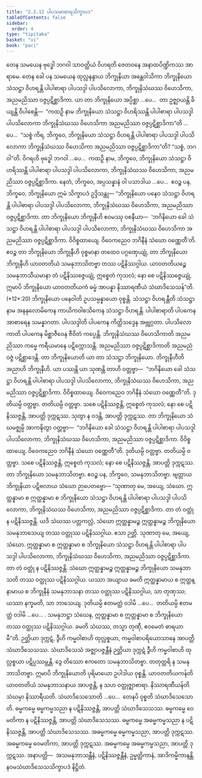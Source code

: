 ```yaml
---
title: "2.2.12 ပါပသမာစာရသိက္ခာပဒ"
tableOfContents: false
sidebar:
  order: 4
type: "tipitaka"
basket: "vi"
book: "paci"
---
```



<DynamicBreadcrumb />

<Division number="721" book="paci">

<Paragraph number="2368" book="paci">
တေန သမယေန ဗုဒ္ဓေါ ဘဂဝါ သာဝတ္ထိယံ ဝိဟရတိ ဇေတဝနေ အနာထပိဏ္ဍိကဿ အာရာမေ. တေန ခေါ ပန သမယေန ထုလ္လနန္ဒာယ ဘိက္ခုနိယာ အန္တေဝါသိကာ ဘိက္ခုနိယော သံသဋ္ဌာ ဝိဟရန္တိ ပါပါစာရာ ပါပသဒ္ဒါ ပါပသိလောကာ, ဘိက္ခုနိသံဃဿ ဝိဟေသိကာ, အညမညိဿာ ဝဇ္ဇပ္ပဋိစ္ဆာဒိကာ.
</Paragraph>

<Paragraph number="2369" book="paci">
ယာ တာ ဘိက္ခုနိယော အပ္ပိစ္ဆာ …ပေ…  တာ ဥဇ္ဈာယန္တိ ခိယျန္တိ ဝိပါစေန္တိ—  “ကထဉှိ နာမ ဘိက္ခုနိယော သံသဋ္ဌာ ဝိဟရိဿန္တိ ပါပါစာရာ ပါပသဒ္ဒါ ပါပသိလောကာ ဘိက္ခုနိသံဃဿ ဝိဟေသိကာ အညမညိဿာ ဝဇ္ဇပ္ပဋိစ္ဆာဒိကာ”တိ …ပေ…  “သစ္စံ ကိရ, ဘိက္ခဝေ, ဘိက္ခုနိယော သံသဋ္ဌာ ဝိဟရန္တိ ပါပါစာရာ ပါပသဒ္ဒါ ပါပသိလောကာ ဘိက္ခုနိသံဃဿ ဝိဟေသိကာ အညမညိဿာ ဝဇ္ဇပ္ပဋိစ္ဆာဒိကာ”တိ? “သစ္စံ, ဘဂဝါ”တိ. ဝိဂရဟိ ဗုဒ္ဓေါ ဘဂဝါ …ပေ…  ကထဉှိ နာမ, ဘိက္ခဝေ, ဘိက္ခုနိယော သံသဋ္ဌာ ဝိဟရိဿန္တိ ပါပါစာရာ ပါပသဒ္ဒါ ပါပသိလောကာ, ဘိက္ခုနိသံဃဿ ဝိဟေသိကာ, အညမညိဿာ ဝဇ္ဇပ္ပဋိစ္ဆာဒိကာ. နေတံ, ဘိက္ခဝေ, အပ္ပသန္နာနံ ဝါ ပသာဒါယ …ပေ…  ဧဝဉ္စ ပန, ဘိက္ခဝေ, ဘိက္ခုနိယော ဣမံ သိက္ခာပဒံ ဥဒ္ဒိသန္တု—
</Paragraph>

</Division>
<Division number="722" book="paci">

<Paragraph number="2370" book="paci">
<Emphasis>“ဘိက္ခုနိယော ပနေဝ သံသဋ္ဌာ ဝိဟရန္တိ ပါပါစာရာ ပါပသဒ္ဒါ ပါပသိလောကာ, ဘိက္ခုနိသံဃဿ ဝိဟေသိကာ, အညမညိဿာ ဝဇ္ဇပ္ပဋိစ္ဆာဒိကာ. တာ ဘိက္ခုနိယော ဘိက္ခုနီဟိ ဧဝမဿု ဝစနီယာ—  ‘ဘဂိနိယော ခေါ သံသဋ္ဌာ ဝိဟရန္တိ ပါပါစာရာ ပါပသဒ္ဒါ ပါပသိလောကာ, ဘိက္ခုနိသံဃဿ ဝိဟေသိကာ အညမညိဿာ ဝဇ္ဇပ္ပဋိစ္ဆာဒိကာ. ဝိဝိစ္စထာယျေ. ဝိဝေကညေဝ ဘဂိနီနံ သံဃော ဝဏ္ဏေတီ’တိ. ဧဝဉ္စ တာ ဘိက္ခုနိယော ဘိက္ခုနီဟိ ဝုစ္စမာနာ တထေဝ ပဂ္ဂဏှေယျုံ, တာ ဘိက္ခုနိယော ဘိက္ခုနီဟိ ယာဝတတိယံ သမနုဘာသိတဗ္ဗာ တဿ ပဋိနိဿဂ္ဂါယ. ယာဝတတိယဉ္စေ သမနုဘာသီယမာနာ တံ ပဋိနိဿဇ္ဇေယျုံ, ဣစ္စေတံ ကုသလံ; နော စေ ပဋိနိဿဇ္ဇေယျုံ, ဣမာပိ ဘိက္ခုနိယော ယာဝတတိယကံ ဓမ္မံ အာပန္နာ နိဿာရဏီယံ သံဃာဒိသေသန်”</Emphasis>တိ. (*12*:<Emphasis>20</Emphasis>)
</Paragraph>

</Division>
<Division number="723" book="paci">

<Paragraph number="2371" book="paci">
<Emphasis>ဘိက္ခုနိယော ပနေဝါ</Emphasis>တိ ဥပသမ္ပန္နာယော ဝုစ္စန္တိ.
</Paragraph>

<Paragraph number="2372" book="paci">
<Emphasis>သံသဋ္ဌာ ဝိဟရန္တီ</Emphasis>တိ သံသဋ္ဌာ နာမ အနနုလောမိကေန ကာယိကဝါစသိကေန သံသဋ္ဌာ ဝိဟရန္တိ.
</Paragraph>

<Paragraph number="2373" book="paci">
<Emphasis>ပါပါစာရာ</Emphasis>တိ ပါပကေန အာစာရေန သမန္နာဂတာ.
</Paragraph>

<Paragraph number="2374" book="paci">
<Emphasis>ပါပသဒ္ဒါ</Emphasis>တိ ပါပကေန ကိတ္တိသဒ္ဒေန အဗ္ဘုဂ္ဂတာ.
</Paragraph>

<Paragraph number="2375" book="paci">
<Emphasis>ပါပသိလောကာ</Emphasis>တိ ပါပကေန မိစ္ဆာဇီဝေန ဇီဝိတံ ကပ္ပေန္တိ.
</Paragraph>

<Paragraph number="2376" book="paci">
<Emphasis>ဘိက္ခုနိသံဃဿ ဝိဟေသိကာ</Emphasis>တိ အညမညိဿာ ကမ္မေ ကရီယမာနေ ပဋိက္ကောသန္တိ.
</Paragraph>

<Paragraph number="2377" book="paci">
<Emphasis>အညမညိဿာ ဝဇ္ဇပ္ပဋိစ္ဆာဒိကာ</Emphasis>တိ အညမညံ ဝဇ္ဇံ ပဋိစ္ဆာဒေန္တိ.
</Paragraph>

<Paragraph number="2378" book="paci">
<Emphasis>တာ ဘိက္ခုနိယော</Emphasis>တိ ယာ တာ သံသဋ္ဌာ ဘိက္ခုနိယော.
</Paragraph>

<Paragraph number="2379" book="paci">
<Emphasis>ဘိက္ခုနီဟီ</Emphasis>တိ အညာဟိ ဘိက္ခုနီဟိ.
</Paragraph>

<Paragraph number="2380" book="paci">
ယာ ပဿန္တိ ယာ သုဏန္တိ တာဟိ ဝတ္တဗ္ဗာ—  “ဘဂိနိယော ခေါ သံသဋ္ဌာ ဝိဟရန္တိ ပါပါစာရာ ပါပသဒ္ဒါ ပါပသိလောကာ, ဘိက္ခုနိသံဃဿ ဝိဟေသိကာ, အညမညိဿာ ဝဇ္ဇပ္ပဋိစ္ဆာဒိကာ. ဝိဝိစ္စထာယျေ. ဝိဝေကညေဝ ဘဂိနီနံ သံဃော ဝဏ္ဏေတီ”တိ. ဒုတိယမ္ပိ ဝတ္တဗ္ဗာ. တတိယမ္ပိ ဝတ္တဗ္ဗာ. သစေ ပဋိနိဿဇ္ဇန္တိ, ဣစ္စေတံ ကုသလံ; နော စေ ပဋိနိဿဇ္ဇန္တိ, အာပတ္တိ ဒုက္ကဋဿ. သုတွာ န ဝဒန္တိ, အာပတ္တိ ဒုက္ကဋဿ. တာ ဘိက္ခုနိယော သံဃမဇ္ဈမ္ပိ အာကဍ္ဎိတွာ ဝတ္တဗ္ဗာ—  “ဘဂိနိယော ခေါ သံသဋ္ဌာ ဝိဟရန္တိ ပါပါစာရာ ပါပသဒ္ဒါ ပါပသိလောကာ, ဘိက္ခုနိသံဃဿ ဝိဟေသိကာ, အညမညိဿာ ဝဇ္ဇပ္ပဋိစ္ဆာဒိကာ. ဝိဝိစ္စထာယျေ. ဝိဝေကညေဝ ဘဂိနီနံ သံဃော ဝဏ္ဏေတီ”တိ. ဒုတိယမ္ပိ ဝတ္တဗ္ဗာ. တတိယမ္ပိ ဝတ္တဗ္ဗာ. သစေ ပဋိနိဿဇ္ဇန္တိ, ဣစ္စေတံ ကုသလံ; နော စေ ပဋိနိဿဇ္ဇန္တိ, အာပတ္တိ ဒုက္ကဋဿ. တာ ဘိက္ခုနိယော သမနုဘာသိတဗ္ဗာ. ဧဝဉ္စ ပန, ဘိက္ခဝေ, သမနုဘာသိတဗ္ဗာ. ဗျတ္တာယ ဘိက္ခုနိယာ ပဋိဗလာယ သံဃော ဉာပေတဗ္ဗော—
</Paragraph>

</Division>
<Division number="724" book="paci">

<Paragraph number="2381" book="paci">
“သုဏာတု မေ, အယျေ, သံဃော. ဣတ္ထန္နာမာ စ ဣတ္ထန္နာမာ စ ဘိက္ခုနိယော သံသဋ္ဌာ ဝိဟရန္တိ ပါပါစာရာ ပါပသဒ္ဒါ ပါပသိလောကာ, ဘိက္ခုနိသံဃဿ ဝိဟေသိကာ, အညမညိဿာ ဝဇ္ဇပ္ပဋိစ္ဆာဒိကာ. တာ တံ ဝတ္ထုံ န ပဋိနိဿဇ္ဇန္တိ. ယဒိ သံဃဿ ပတ္တကလ္လံ, သံဃော ဣတ္ထန္နာမဉ္စ ဣတ္ထန္နာမဉ္စ ဘိက္ခုနိယော သမနုဘာသေယျ တဿ ဝတ္ထုဿ ပဋိနိဿဂ္ဂါယ. ဧသာ ဉတ္တိ.
</Paragraph>

<Paragraph number="2382" book="paci">
သုဏာတု မေ, အယျေ, သံဃော. ဣတ္ထန္နာမာ စ ဣတ္ထန္နာမာ စ ဘိက္ခုနိယော သံသဋ္ဌာ ဝိဟရန္တိ ပါပါစာရာ ပါပသဒ္ဒါ ပါပသိလောကာ, ဘိက္ခုနိသံဃဿ ဝိဟေသိကာ, အညမညိဿာ ဝဇ္ဇပ္ပဋိစ္ဆာဒိကာ. တာ တံ ဝတ္ထုံ န ပဋိနိဿဇ္ဇန္တိ. သံဃော ဣတ္ထန္နာမဉ္စ ဣတ္ထန္နာမဉ္စ ဘိက္ခုနိယော သမနုဘာသတိ တဿ ဝတ္ထုဿ ပဋိနိဿဂ္ဂါယ. ယဿာ အယျာယ ခမတိ ဣတ္ထန္နာမာယ စ ဣတ္ထန္နာမာယ စ ဘိက္ခုနီနံ သမနုဘာသနာ တဿ ဝတ္ထုဿ ပဋိနိဿဂ္ဂါယ, သာ တုဏှဿ; ယဿာ နက္ခမတိ, သာ ဘာသေယျ.
</Paragraph>

<Paragraph number="2383" book="paci">
ဒုတိယမ္ပိ ဧတမတ္ထံ ဝဒါမိ …ပေ…  တတိယမ္ပိ ဧတမတ္ထံ ဝဒါမိ …ပေ… .
</Paragraph>

<Paragraph number="2384" book="paci">
သမနုဘဋ္ဌာ သံဃေန, ဣတ္ထန္နာမာ စ ဣတ္ထန္နာမာ စ ဘိက္ခုနိယော တဿ ဝတ္ထုဿ ပဋိနိဿဂ္ဂါယ. ခမတိ သံဃဿ, တသ္မာ တုဏှီ, ဧဝမေတံ ဓာရယာမီ”တိ.
</Paragraph>

<Paragraph number="2385" book="paci">
ဉတ္တိယာ ဒုက္ကဋံ, ဒွီဟိ ကမ္မဝါစာဟိ ထုလ္လစ္စယာ, ကမ္မဝါစာပရိယောသာနေ အာပတ္တိ သံဃာဒိသေသဿ. သံဃာဒိသေသံ အဇ္ဈာပဇ္ဇန္တီနံ ဉတ္တိယာ ဒုက္ကဋံ ဒွီဟိ ကမ္မဝါစာဟိ ထုလ္လစ္စယာ ပဋိပ္ပဿမ္ဘန္တိ. ဒွေ တိဿော ဧကတော သမနုဘာသိတဗ္ဗာ. တတုတ္တရိ န သမနုဘာသိတဗ္ဗာ.
</Paragraph>

<Paragraph number="2386" book="paci">
<Emphasis>ဣမာပိ ဘိက္ခုနိယော</Emphasis>တိ ပုရိမာယော ဥပါဒါယ ဝုစ္စန္တိ.
</Paragraph>

<Paragraph number="2387" book="paci">
<Emphasis>ယာဝတတိယကန်</Emphasis>တိ ယာဝတတိယံ သမနုဘာသနာယ အာပဇ္ဇန္တိ, န သဟ ဝတ္ထုဇ္ဈာစာရာ.
</Paragraph>

<Paragraph number="2388" book="paci">
<Emphasis>နိဿာရဏီယန်</Emphasis>တိ သံဃမှာ နိဿာရီယတိ.
</Paragraph>

<Paragraph number="2389" book="paci">
<Emphasis>သံဃာဒိသေသော</Emphasis>တိ …ပေ…  တေနပိ ဝုစ္စတိ သံဃာဒိသေသောတိ.
</Paragraph>

</Division>
<Division number="725" book="paci">

<Paragraph number="2390" book="paci">
ဓမ္မကမ္မေ ဓမ္မကမ္မသညာ န ပဋိနိဿဇ္ဇန္တိ, အာပတ္တိ သံဃာဒိသေသဿ. ဓမ္မကမ္မေ ဝေမတိကာ န ပဋိနိဿဇ္ဇန္တိ, အာပတ္တိ သံဃာဒိသေသဿ. ဓမ္မကမ္မေ အဓမ္မကမ္မသညာ န ပဋိနိဿဇ္ဇန္တိ, အာပတ္တိ သံဃာဒိသေသဿ.
</Paragraph>

<Paragraph number="2391" book="paci">
အဓမ္မကမ္မေ ဓမ္မကမ္မသညာ, အာပတ္တိ ဒုက္ကဋဿ. အဓမ္မကမ္မေ ဝေမတိကာ, အာပတ္တိ ဒုက္ကဋဿ. အဓမ္မကမ္မေ အဓမ္မကမ္မသညာ, အာပတ္တိ ဒုက္ကဋဿ.
</Paragraph>

</Division>
<Division number="726" book="paci">

<Paragraph number="2392" book="paci">
အနာပတ္တိ—  အသမနုဘာသန္တီနံ, ပဋိနိဿဇ္ဇန္တီနံ, ဥမ္မတ္တိကာနံ, အာဒိကမ္မိကာနန္တိ.

</Paragraph>
</Division>

<Paragraph number="2393" type="center" book="paci">
နဝမသံဃာဒိသေသသိက္ခာပဒံ နိဋ္ဌိတံ.
</Paragraph>